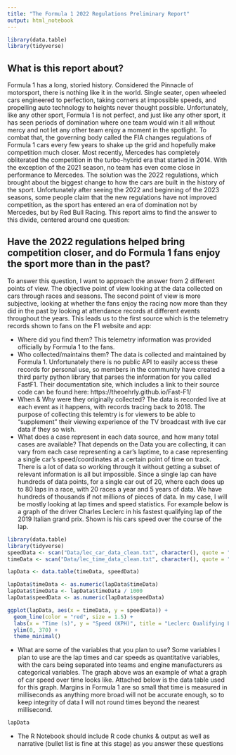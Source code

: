 ```yaml
---
title: "The Formula 1 2022 Regulations Preliminary Report"
output: html_notebook
---
```


```r
library(data.table)
library(tidyverse)
```
## What is this report about?

Formula 1 has a long, storied history. Considered the Pinnacle of motorsport, there is nothing like it in the world. Single seater, open wheeled cars engineered to perfection, taking corners at impossible speeds, and propelling auto technology to heights never thought possible. Unfortunately, like any other sport, Formula 1 is not perfect, and just like any other sport, it has seen periods of domination where one team would win it all without mercy and not let any other team enjoy a moment in the spotlight. To combat that, the governing body called the FIA changes regulations of Formula 1 cars every few years to shake up the grid and hopefully make competition much closer. Most recently, Mercedes has completely obliterated the competition in the turbo-hybrid era that started in 2014. With the exception of the 2021 season, no team has even come close in performance to Mercedes. The solution was the 2022 regulations, which brought about the biggest change to how the cars are built in the history of the sport. Unfortunately after seeing the 2022 and beginning of the 2023 seasons, some people claim that the new regulations have not improved competition, as the sport has entered an era of domination not by Mercedes, but by Red Bull Racing. This report aims to find the answer to this divide, centered around one question:

## Have the 2022 regulations helped bring competition closer, and do Formula 1 fans enjoy the sport more than in the past?

To answer this question, I want to approach the answer from 2 different points of view. The objective point of view looking at the data collected on cars through races and seasons. The second point of view is more subjective, looking at whether the fans enjoy the racing now more than they did in the past by looking at attendance records at different events throughout the years.
This leads us to the first source which is the telemetry records shown to fans on the F1 website and app:


+    Where did you find them? This telemetry information was provided officially by Formula 1 to the fans.
+    Who collected/maintains them? The data is collected and maintained by Formula 1. Unfortunately there is no public API to easily access these records for personal use, so members in the community have created a third party python library that parses the information for you called FastF1. Their documentation site, which includes a link to their source code can be found here: https://theoehrly.github.io/Fast-F1/ 
+    When & Why were they originally collected? The data is recorded live at each event as it happens, with records tracing back to 2018. The purpose of collecting this telemtry is for viewers to be able to "supplement" their viewing experience of the TV broadcast with live car data if they so wish.
+    What does a case represent in each data source, and how many total cases are available? That depends on the Data you are collecting, it can vary from each case representing a car's laptime, to a case representing a single car's speed/coordinates at a certain point of time on track. There is a lot of data so working through it without getting a subset of relevant information is all but impossible. Since a single lap can have hundreds of data points, for a single car out of 20, where each does up to 80 laps in a race, with 20 races a year and 5 years of data. We have hundreds of thousands if not millions of pieces of data. In my case, I will be mostly looking at lap times and speed statistics. For example below is a graph of the driver Charles Leclerc in his fastest qualifying lap of the 2019 Italian grand prix. Shown is his cars speed over the course of the lap.
```r
library(data.table)
library(tidyverse)
speedData <- scan("Data/lec_car_data_clean.txt", character(), quote = "")
timeData <- scan("Data/lec_time_data_clean.txt", character(), quote = "")

lapData <- data.table(timeData, speedData)

lapData$timeData <- as.numeric(lapData$timeData)
lapData$timeData <- lapData$timeData / 1000
lapData$speedData <- as.numeric(lapData$speedData)

ggplot(lapData, aes(x = timeData, y = speedData)) +
  geom_line(color = "red", size = 1.5) +
  labs(x = "Time (s)", y = "Speed (KPH)", title = "Leclerc Qualifying Lap Speed") +
  ylim(0, 370) +
  theme_minimal()

```
+    What are some of the variables that you plan to use? Some variables I plan to use are the lap times and car speeds as quantitative variables, with the cars being separated into teams and engine manufacturers as categorical variables. The graph above was an example of what a graph of car speed over time looks like. Attached below is the data table used for this graph. Margins in Formula 1 are so small that time is measured in milliseconds as anything more broad will not be accurate enough, so to keep integrity of data I will not round times beyond the nearest millisecond.
```r
lapData
```
+    The R Notebook should include R code chunks & output as well as narrative (bullet list is fine at this stage) as you answer these questions

